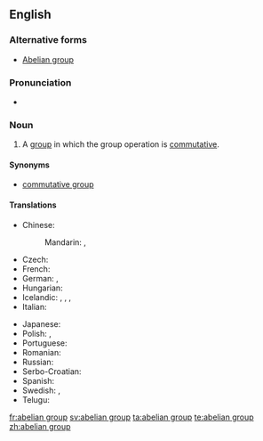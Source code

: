 ==English==

{{wikipedia}}

===Alternative forms===
* [[Abelian group]]

===Pronunciation===
* {{a|US}} {{IPA|/əˈbi.li.ən ɡɹup/|/əˈbil.jən ɡɹup/|lang=en}}

===Noun===
{{en-noun|head=[[abelian]] [[group]]}}

# {{context|algebra|lang=en}} A [[group]] in which the group operation is [[commutative]].

====Synonyms====
* [[commutative group]]

====Translations====
{{trans-top|a group in which the group operation is commutative}}
* Chinese:
*: Mandarin: {{t+|cmn|阿貝爾群|sc=Hani}}, {{t|cmn|阿贝尔群|tr=Ābèi'ěr qún|sc=Hani}}
* Czech: {{t|cs|abelovská grupa|f}}
* French: {{t+|fr|groupe abélien|m}}
* German: {{t|de|abelsche Gruppe|f}}, {{t|de|kommutative Gruppe|f}}
* Hungarian: {{t|hu|Abel-csoport}}
* Icelandic: {{t|is|Abel-grúpa|f}}, {{t|is|víxlgrúpa|f}}, {{t|is|abelsk grúpa|f}}, {{t|is|víxlin grúpa|f}}
* Italian: {{t|it|gruppo abeliano|m}}
{{trans-mid}}
* Japanese: {{t|ja|アーベル群|tr=Āberu-gun|sc=Jpan}}
* Polish: {{t|pl|grupa przemienna|f}}, {{t|pl|grupa abelowa|f}}
* Portuguese: {{t|pt|grupo abeliano|m}}
* Romanian: {{t|ro|grup abelian|n}}
* Russian: {{t+|ru|а́белева гру́ппа|f|sc=Cyrl}}
* Serbo-Croatian: {{t|sh|Abelova grupa|f}}
* Spanish: {{t|es|grupo abeliano|m}}
* Swedish: {{t|sv|abelsk grupp|c}}, {{t|sv|kommutativ grupp|c}}
* Telugu: {{t|te|ఎబిలియన్ సమూహం}}
{{trans-bottom}}

[[fr:abelian group]]
[[sv:abelian group]]
[[ta:abelian group]]
[[te:abelian group]]
[[zh:abelian group]]